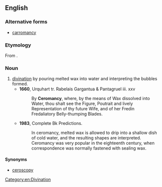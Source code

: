 ==English==

===Alternative forms===
* [[carromancy]]

===Etymology===
From {{etyl|grc|en}} {{m|grc|κηρός||wax}} {{suffix||mancy|lang=en}}.

===Noun===
{{en-noun|-}}

# [[divination]] by pouring melted wax into water and interpreting the bubbles formed.
#* '''1660''', Urquhart tr. Rabelais Gargantua & Pantagruel iii. xxv
#*: By '''Ceromancy''', where, by the means of Wax dissolved into Water, thou shalt see the Figure, Poutrait and lively Representation of thy future Wife, and of her Fredin Fredaliatory Belly-thumping Blades.
#* '''1983''', Complete Bk Predictions.
#*: In ceromancy, melted wax is allowed to drip into a shallow dish of cold water, and the resulting shapes are interpreted. Ceromancy was very popular in the eighteenth century, when correspondence was normally fastened with sealing wax.

====Synonyms====
* [[ceroscopy]]

[[Category:en:Divination]]